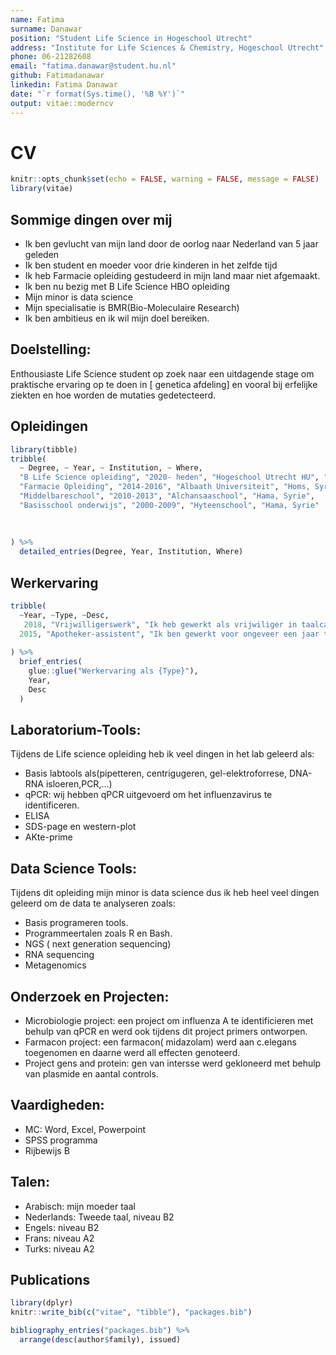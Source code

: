 ```yaml
---
name: Fatima
surname: Danawar
position: "Student Life Science in Hogeschool Utrecht"
address: "Institute for Life Sciences & Chemistry, Hogeschool Utrecht"
phone: 06-21282608
email: "fatima.danawar@student.hu.nl"
github: Fatimadanawar
linkedin: Fatima Danawar
date: "`r format(Sys.time(), '%B %Y')`"
output: vitae::moderncv
---
```

# CV
```r
knitr::opts_chunk$set(echo = FALSE, warning = FALSE, message = FALSE)
library(vitae)
```

## Sommige dingen over mij

 * Ik ben gevlucht van mijn land door de oorlog naar Nederland van 5 jaar geleden
 * Ik ben student en moeder voor drie kinderen in het zelfde tijd
 * Ik heb Farmacie opleiding gestudeerd in mijn land maar niet afgemaakt.
 * Ik ben nu bezig met B Life Science HBO opleiding
 * Mijn minor is data science
 * Mijn specialisatie is BMR(Bio-Moleculaire Research)
 * Ik ben ambitieus en ik wil mijn doel bereiken.

## Doelstelling:
Enthousiaste Life Science student op zoek naar een uitdagende stage om praktische ervaring op te doen in [ genetica afdeling] en vooral bij erfelijke ziekten en hoe worden de mutaties gedetecteerd.


## Opleidingen

```r
library(tibble)
tribble(
  ~ Degree, ~ Year, ~ Institution, ~ Where,
  "B Life Science opleiding", "2020- heden", "Hogeschool Utrecht HU", "Utrecht, Nederland",
  "Farmacie Opleiding", "2014-2016", "Albaath Universiteit", "Homs, Syrie",
  "Middelbareschool", "2010-2013", "Alchansaaschool", "Hama, Syrie",
  "Basisschool onderwijs", "2000-2009", "Hyteenschool", "Hama, Syrie"
  
  
    
) %>% 
  detailed_entries(Degree, Year, Institution, Where)
```

## Werkervaring

```r
tribble(
  ~Year, ~Type, ~Desc,
   2018, "Vrijwilligerswerk", "Ik heb gewerkt als vrijwiliger in taalcafe in het achterhoek wijk van Nederland",
  2015, "Apotheker-assistent", "Ik ben gewerkt voor ongeveer een jaar tijdens mijn studie in het Apotheek in mijn land als apotheker-assistent"
 
) %>% 
  brief_entries(
    glue::glue("Werkervaring als {Type}"),
    Year, 
    Desc
  )
```

## Laboratorium-Tools:
 Tijdens de Life science opleiding heb ik veel dingen in het lab geleerd als:
 
 * Basis labtools als(pipetteren, centrigugeren, gel-elektroforrese, DNA-RNA isloeren,PCR,...)
 * qPCR: wij hebben qPCR uitgevoerd om het influenzavirus te identificeren.
 * ELISA
 * SDS-page en western-plot
 * AKte-prime 
 
## Data Science Tools:
 Tijdens dit opleiding mijn minor is data science dus ik heb heel veel dingen geleerd om de data te analyseren zoals:
 
 * Basis programeren tools.
 * Programmeertalen zoals R en Bash.
 * NGS ( next generation sequencing)
 * RNA sequencing
 * Metagenomics

 
## Onderzoek en Projecten:
 * Microbiologie project: een project om influenza A te identificieren met behulp van qPCR en werd ook tijdens dit project primers ontworpen.
 * Farmacon project: een farmacon( midazolam) werd aan c.elegans toegenomen en daarne werd all effecten genoteerd.
 * Project gens and protein: gen van intersse werd gekloneerd met behulp van plasmide en aantal controls.
 
## Vaardigheden:
 * MC: Word, Excel, Powerpoint
 * SPSS programma
 * Rijbewijs B
 
## Talen:
 * Arabisch: mijn moeder taal
 * Nederlands: Tweede taal, niveau B2
 * Engels: niveau B2
 * Frans: niveau A2
 * Turks: niveau A2
 
 
## Publications

```r
library(dplyr)
knitr::write_bib(c("vitae", "tibble"), "packages.bib")

bibliography_entries("packages.bib") %>%
  arrange(desc(author$family), issued)
```

